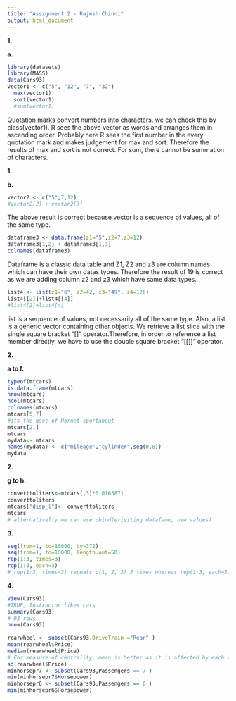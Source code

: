 ```yaml
---
title: "Assignment 2 - Rajesh Chinni"
output: html_document
---
```

**1.** 


**a.** 
```r
library(datasets)
library(MASS)
data(Cars93)
vector1 <- c("5", "12", "7", "32")
  max(vector1)
  sort(vector1)
  #sum(vector1)
```
Quotation marks convert numbers into characters. we can check this by class(vector1). R sees the above vector as words and arranges them in ascending order. Probably here R sees the first number in the every quotation mark and makes judgement for max and sort. Therefore the results of max and sort is not correct. For sum, there cannot be summation of characters.

**1.** 


**b.** 
```r
vector2 <- c("5",7,12)
#vector2[2] + vector2[3]
```
The above result is correct because vector is a sequence of values, all of the same type.
```r
dataframe3 <- data.frame(z1="5",z2=7,z3=12)
dataframe3[1,2] + dataframe3[1,3]
colnames(dataframe3)

```
Dataframe is a classic data table and Z1, Z2 and z3 are column names which can have their own datas types. Therefore the result of 19 is correct as we are adding column z2 and z3 which have same data types.
```r
list4 <- list(z1="6", z2=42, z3="49", z4=126)
list4[[2]]+list4[[4]]
#list4[2]+list4[4]
```
list is a sequence of values, not necessarily all of the same type. Also, a list is a generic vector containing other objects. We retrieve a list slice with the single square bracket "[]" operator.Therefore, in order to reference a list member directly, we have to use the double square bracket "[[]]" operator.

**2.** 

**a to f.** 


```r
typeof(mtcars)
is.data.frame(mtcars)
nrow(mtcars)
ncol(mtcars)
colnames(mtcars)
mtcars[5,7]
#its the qsec of Hornet sportabout
mtcars[2,]
mtcars
mydata<- mtcars
names(mydata) <- c("mileage","cylinder",seq(0,8))
mydata
```
**2.** 

**g to h.** 
```r
converttoliters<-mtcars[,3]*0.0163871
converttoliters
mtcars["disp_l"]<- converttoliters
mtcars
# alternativelty we can use cbind(exisiting datafame, new values)

```
 **3.** 
 
```r
seq(from=1, to=10000, by=372)
seq(from=1, to=10000, length.out=50)
rep(1:3, times=3)
rep(1:3, each=3)
# rep(1:3, times=3) repeats c(1, 2, 3) 3 times whereas rep(1:3, each=3) produces each 1 1 1 2 2 2 3 3 3
```
  **4.** 
```r
View(Cars93)
#TRUE, Instructor likes cars
summary(Cars93)
# 93 rows
nrow(Cars93)
  
rearwheel <- subset(Cars93,DriveTrain ="Rear" )
mean(rearwheel$Price)
median(rearwheel$Price)
# For measure of centrality, mean is better as it is affected by each value in the dataset, including extreme outliers. mean is affected by extreme values so it may not be the best measure of center to use in a skewed distribution. The median is the value in the center of the data.
sd(rearwheel$Price)
minhorsepr7 <- subset(Cars93,Passengers == 7 )
min(minhorsepr7$Horsepower)
minhorsepr6 <- subset(Cars93,Passengers == 6 )
min(minhorsepr6$Horsepower)





```
  
 